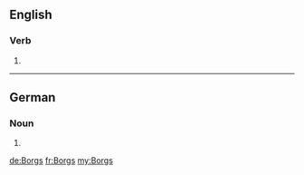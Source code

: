 ==English==

===Verb===
{{head|en}}

# {{en-third-person singular of|Borg}}

----

==German==

===Noun===
{{head|de|noun form}} {{g|m}}

# {{genitive of|Borg|lang=de}}

[[de:Borgs]]
[[fr:Borgs]]
[[my:Borgs]]